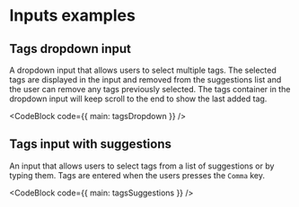 

# Inputs examples

## Tags dropdown input

A dropdown input that allows users to select multiple tags. The selected tags are displayed in the input and removed from the suggestions list
and the user can remove any tags previously selected. The tags container in the dropdown input will keep scroll to the end to show the last added tag.

<CodeBlock code={{ main: tagsDropdown }} />

## Tags input with suggestions

An input that allows users to select tags from a list of suggestions or by typing them. Tags are entered when the users presses the `Comma` key.

<CodeBlock code={{ main: tagsSuggestions }} />
